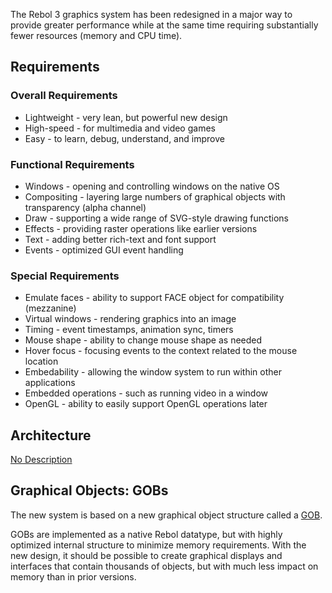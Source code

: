 The Rebol 3 graphics system has been redesigned in a major way to provide greater performance while at the same time requiring substantially fewer resources (memory and CPU time).

==Requirements==

===Overall Requirements===

*Lightweight - very lean, but powerful new design
*High-speed - for multimedia and video games
*Easy - to learn, debug, understand, and improve

===Functional Requirements===
*Windows - opening and controlling windows on the native OS
*Compositing - layering large numbers of graphical objects with transparency (alpha channel)
*Draw - supporting a wide range of SVG-style drawing functions
*Effects - providing raster operations like earlier versions
*Text - adding better rich-text and font support
*Events - optimized GUI event handling

===Special Requirements===

*Emulate faces - ability to support FACE object for compatibility (mezzanine)
*Virtual windows - rendering graphics into an image
*Timing - event timestamps, animation sync, timers
*Mouse shape - ability to change mouse shape as needed
*Hover focus - focusing events to the context related to the mouse location
*Embedability - allowing the window system to run within other applications
*Embedded operations - such as running video in a window
*OpenGL - ability to easily support OpenGL operations later

==Architecture==

[[images/Graphics-system.jpg|No Description]]

==Graphical Objects: GOBs==

The new system is based on a new graphical object structure called a [[GOB]].

GOBs are implemented as a native Rebol datatype, but with highly optimized internal structure to minimize memory requirements. With the new design, it should be possible to create graphical displays and interfaces that contain thousands of objects, but with much less impact on memory than in prior versions.